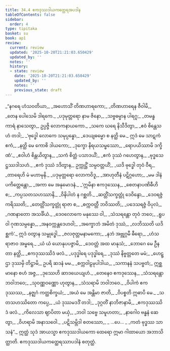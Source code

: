 ```yaml
---
title: 34.4 ဧကဒုဿဒါယကတ္ထေရအပဒါန
tableOfContents: false
sidebar:
  order: 4
type: tipitaka
basket: su
book: ap1
review:
  current: review
  updated: '2025-10-20T21:21:03.650429'
  updated_by: ''
  notes: ''
  history:
  - state: review
    date: '2025-10-20T21:21:03.650429'
    updated_by: ''
    notes: ''
    previous_state: draft
---
```



<DynamicBreadcrumb />


<ReviewStatus review={frontmatter.review} showDetails={true} />

<HypothesisAnnotation frontmatter={frontmatter} />

<Division number="19" book="ap1" e="ch" v="20" p="306">

<Paragraph number="3739" type="verses" book="ap1">
_“နဂရေ ဟံသဝတိယာ,_  
_အဟောသိံ တိဏဟာရကော;_  
_တိဏဟာရေန ဇီဝါမိ,_  
_တေန ပေါသေမိ ဒါရကေ._  

</Paragraph>

</Division>
<Division number="20" book="ap1" e="ch" v="20" p="307">

<Paragraph number="3740" type="verses" book="ap1">
_ပဒုမုတ္တရော နာမ ဇိနော,_  
_သဗ္ဗဓမ္မာန ပါရဂူ;_  
_တမန္ဓကာရံ နာသေတွာ,_  
ဥပ္ပဇ္ဇိ လောကနာယကော._  

</Paragraph>

</Division>
<Division number="21" book="ap1" e="ch" v="20" p="307">

<Paragraph number="3741" type="verses" book="ap1">
_သကေ ဃရေ နိသီဒိတွာ,_  
_ဧဝံ စိန္တေသဟံ တဒါ;_  
_‘ဗုဒ္ဓေါ လောကေ သမုပ္ပန္နော,_  
_ဒေယျဓမ္မော စ နတ္ထိ မေ._  

</Paragraph>

</Division>
<Division number="22" book="ap1" e="ch" v="20" p="307">

<Paragraph number="3742" type="verses" book="ap1">
ဣဒံ မေ သာဋကံ ဧကံ,_  
_နတ္ထိ မေ ကောစိ ဒါယကော;_  
_ဒုက္ခော နိရယသမ္ဖဿော,_  
_ရောပယိဿာမိ ဒက္ခိဏံ’._  

</Paragraph>

</Division>
<Division number="23" book="ap1" e="ch" v="20" p="307">

<Paragraph number="3743" type="verses" book="ap1">
_ဧဝါဟံ စိန္တယိတွာန,_  
_သကံ စိတ္တံ ပသာဒယိံ;_  
_ဧကံ ဒုဿံ ဂဟေတွာန,_  
_ဗုဒ္ဓသေဋ္ဌဿဒါသဟံ._  

</Paragraph>

</Division>
<Division number="24" book="ap1" e="ch" v="20" p="307">

<Paragraph number="3744" type="verses" book="ap1">
_ဧကံ ဒုဿံ ဒဒိတွာန,_  
ဥက္ကုဋ္ဌိံ သမ္ပဝတ္တယိံ;_  
_ယဒိ ဗုဒ္ဓေါ တုဝံ ဝီရ,_  
_တာရေဟိ မံ မဟာမုနိ._  

</Paragraph>

</Division>
<Division number="25" book="ap1" e="ch" v="20" p="307">

<Paragraph number="3745" type="verses" book="ap1">
_ပဒုမုတ္တရော လောကဝိဒူ,_  
_အာဟုတီနံ ပဋိဂ္ဂဟော;_  
_မမ ဒါနံ ပကိတ္တေန္တော,_  
_အကာ မေ အနုမောဒနံ._  

</Paragraph>

</Division>
<Division number="26" book="ap1" e="ch" v="20" p="307">

<Paragraph number="3746" type="verses" book="ap1">
_‘ဣမိနာ ဧကဒုဿေန,_  
_စေတနာပဏိဓီဟိ စ;_  
_ကပ္ပသတသဟဿာနိ,_  
_ဝိနိပါတံ န ဂစ္ဆတိ._  

</Paragraph>

</Division>
<Division number="27" book="ap1" e="ch" v="20" p="307">

<Paragraph number="3747" type="verses" book="ap1">
_ဆတ္တိံသက္ခတ္တုံ ဒေဝိန္ဒော,_  
_ဒေဝရဇ္ဇံ ကရိဿတိ;_  
_တေတ္တိံသက္ခတ္တုံ ရာဇာ စ,_  
_စက္ကဝတ္တီ ဘဝိဿတိ;_  
_ပဒေသရဇ္ဇံ ဝိပုလံ,_  
_ဂဏနာတော အသင်္ခိယံ._  

</Paragraph>

</Division>
<Division number="28" book="ap1" e="ch" v="20" p="307">

<Paragraph number="3748" type="verses" book="ap1">
_ဒေဝလောကေ မနုဿေ ဝါ,_  
_သံသရန္တော တုဝံ ဘဝေ;_  
_ရူပဝါ ဂုဏသမ္ပန္နော,_  
_အနဝက္ကန္တဒေဟဝါ;_  
_အက္ခောဘံ အမိတံ ဒုဿံ,_  
_လဘိဿတိ ယဒိစ္ဆကံ’._  

</Paragraph>

</Division>
<Division number="29" book="ap1" e="ch" v="20" p="307">

<Paragraph number="3749" type="verses" book="ap1">
ဣဒံ ဝတွာန သမ္ဗုဒ္ဓေါ,_  
_ဇလဇုတ္တမနာမကော;_  
_နဘံ အဗ္ဘုဂ္ဂမီ ဓီရော,_  
_ဟံသရာဇာဝ အမ္ဗရေ._  

</Paragraph>

</Division>
<Division number="30" book="ap1" e="ch" v="20" p="307">

<Paragraph number="3750" type="verses" book="ap1">
_ယံ ယံ ယောနုပပဇ္ဇာမိ,_  
_ဒေဝတ္တံ အထ မာနုသံ;_  
_ဘောဂေ မေ ဦနတာ နတ္ထိ,_  
_ဧကဒုဿဿိဒံ ဖလံ._  

</Paragraph>

</Division>
<Division number="31" book="ap1" e="ch" v="20" p="307">

<Paragraph number="3751" type="verses" book="ap1">
_ပဒုဒ္ဓါရေ ပဒုဒ္ဓါရေ,_  
_ဒုဿံ နိဗ္ဗတ္တတေ မမံ;_  
_ဟေဋ္ဌာ ဒုဿမှိ တိဋ္ဌာမိ,_  
ဥပရိ ဆဒနံ မမ._  

</Paragraph>

</Division>
<Division number="32" book="ap1" e="ch" v="20" p="307">

<Paragraph number="3752" type="verses" book="ap1">
_စက္ကဝါဠမုပါဒါယ,_  
_သကာနနံ သပဗ္ဗတံ;_  
ဣစ္ဆမာနော စဟံ အဇ္ဇ,_  
_ဒုဿေဟိ ဆာဒယေယျဟံ._  

</Paragraph>

</Division>
<Division number="33" book="ap1" e="ch" v="20" p="308">

<Paragraph number="3753" type="verses" book="ap1">
_တေနေဝ ဧကဒုဿေန,_  
_သံသရန္တော ဘဝါဘဝေ;_  
_သုဝဏ္ဏဝဏ္ဏော ဟုတွာန,_  
_သံသရာမိ ဘဝါဘဝေ._  

</Paragraph>

</Division>
<Division number="34" book="ap1" e="ch" v="20" p="308">

<Paragraph number="3754" type="verses" book="ap1">
_ဝိပါကံ ဧကဒုဿဿ,_  
_နဇ္ဈဂံ ကတ္ထစိက္ခယံ;_  
_အယံ မေ အန္တိမာ ဇာတိ,_  
_ဝိပစ္စတိ ဣဓာပိ မေ._  

</Paragraph>

</Division>
<Division number="35" book="ap1" e="ch" v="20" p="308">

<Paragraph number="3755" type="verses" book="ap1">
_သတသဟဿိတော ကပ္ပေ,_  
_ယံ ဒုဿမဒဒိံ တဒါ;_  
_ဒုဂ္ဂတိံ နာဘိဇာနာမိ,_  
_ဧကဒုဿဿိဒံ ဖလံ._  

</Paragraph>

</Division>
<Division number="36" book="ap1" e="ch" v="20" p="308">

<Paragraph number="3756" type="verses" book="ap1">
_ကိလေသာ ဈာပိတာ မယှံ,_  
_ဘဝါ သဗ္ဗေ သမူဟတာ;_  
_နာဂေါဝ ဗန္ဓနံ ဆေတွာ,_  
_ဝိဟရာမိ အနာသဝေါ._  

</Paragraph>

</Division>
<Division number="37" book="ap1" e="ch" v="20" p="308">

<Paragraph number="3757" type="verses" book="ap1">
_ပဋိသမ္ဘိဒါ စတဿော,_  
_ …ပေ… _  
_ကတံ ဗုဒ္ဓဿ သာသနံ”._  

</Paragraph>

<Paragraph number="3758" book="ap1">
ဣတ္ထံ သုဒံ အာယသ္မာ ဧကဒုဿဒါယကော ထေရော ဣမာ ဂါထာယော အဘာသိတ္ထာတိ.

</Paragraph>
</Division>

<Paragraph number="3759" type="center" book="ap1">
ဧကဒုဿဒါယကတ္ထေရဿာပဒါနံ စတုတ္ထံ.
</Paragraph>
